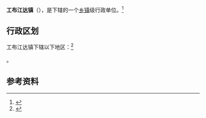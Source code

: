 {{中国乡级行政区|54/26/22/100/000}}

'''工布江达镇'''（{{bo|z=ཀོང་པོ་རྒྱ་མདའ་|w=kong po rgya mda'}}），是{{PRC admin/fullname|54/26/22/100/000|3}}下辖的一个[[乡镇|乡镇]]级行政单位。<ref>{{PRC admin/ref sgc|{{PRC admin/parent|54/26/22/100/000}}}}</ref>

== 行政区划 ==

工布江达镇下辖以下地区：<ref>{{PRC admin/ref sgc|54/26/22/100/000}}</ref>

{{PRC admin/children|54/26/22/100/000}}。

== 参考资料 ==

{{reflist}}

{{PRC admin/navcat|54/26/22/100/000}}
{{西藏行政区划小作品}}